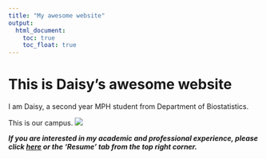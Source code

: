```yaml
---
title: "My awesome website"
output: 
  html_document:
    toc: true
    toc_float: true
---
```


# This is Daisy's awesome website

I am Daisy, a second year MPH student from Department of Biostatistics.

This is our campus.
![](images/cuimc.JPG)


***If you are interested in my academic and professional experience, please click [here](resume.html) or the 'Resume' tab from the top right corner.***
